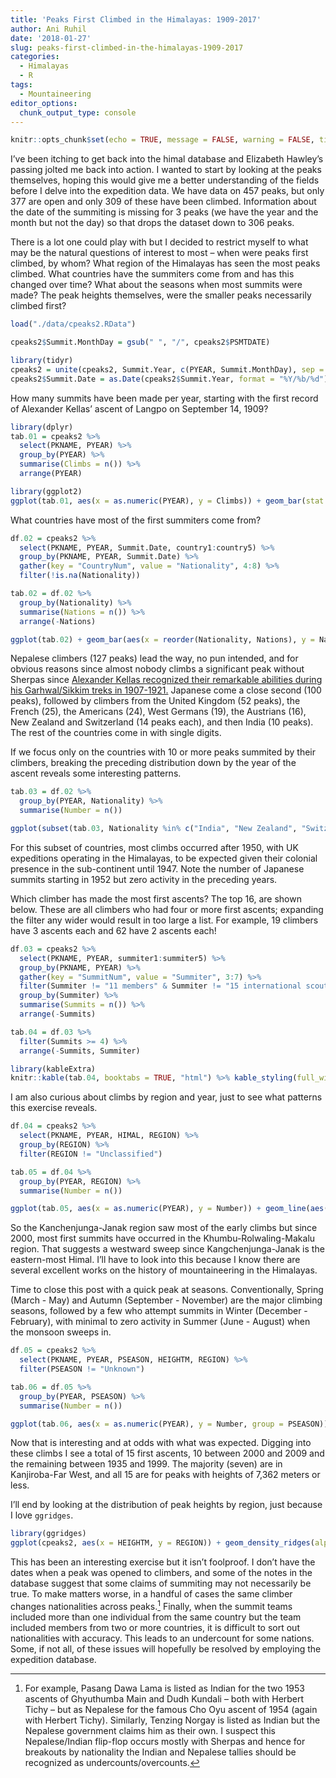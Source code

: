 ```yaml
---
title: 'Peaks First Climbed in the Himalayas: 1909-2017'
author: Ani Ruhil
date: '2018-01-27'
slug: peaks-first-climbed-in-the-himalayas-1909-2017
categories:
  - Himalayas
  - R
tags:
  - Mountaineering
editor_options: 
  chunk_output_type: console
---
```


```r
knitr::opts_chunk$set(echo = TRUE, message = FALSE, warning = FALSE, tidy = TRUE, tidy.opts = list(width.cutoff = 60, keep.blank.line = FALSE))
```

I've been itching to get back into the himal database and Elizabeth Hawley's passing jolted me back into action. I wanted to start by looking at the peaks themselves, hoping this would give me a better understanding of the fields before I delve into the expedition data. We have data on 457 peaks, but only 377 are open and only 309 of these have been climbed. Information about the date of the summiting is missing for 3 peaks (we have the year and the month but not the day) so that drops the dataset down to 306 peaks. 

There is a lot one could play with but I decided to restrict myself to what may be the natural questions of interest to most -- when were peaks first climbed, by whom? What region of the Himalayas has seen the most peaks climbed. What countries have the summiters come from and has this changed over time? What about the seasons when most summits were made? The peak heights themselves, were the smaller peaks necessarily climbed first? 

```r
load("./data/cpeaks2.RData")

cpeaks2$Summit.MonthDay = gsub(" ", "/", cpeaks2$PSMTDATE)

library(tidyr)
cpeaks2 = unite(cpeaks2, Summit.Year, c(PYEAR, Summit.MonthDay), sep = "/", remove = FALSE)
cpeaks2$Summit.Date = as.Date(cpeaks2$Summit.Year, format = "%Y/%b/%d")
```

How many summits have been made per year, starting with the first record of Alexander Kellas' ascent of Langpo on September 14, 1909? 


```r
library(dplyr)
tab.01 = cpeaks2 %>% 
  select(PKNAME, PYEAR) %>% 
  group_by(PYEAR) %>% 
  summarise(Climbs = n()) %>% 
  arrange(PYEAR)

library(ggplot2)
ggplot(tab.01, aes(x = as.numeric(PYEAR), y = Climbs)) + geom_bar(stat  = "identity") + labs(x = "Year", y = "Count", title = "Number of Peaks First Summited", subtitle = "(by Year)", caption = "Source: The Himalayan Database (2017)") + scale_x_continuous(breaks = seq(1905, 2020, by = 5)) + theme_minimal() + coord_flip() + geom_rect(aes(xmin = 1914, xmax = 1918, ymin = -Inf, ymax = Inf), alpha = 0.01, fill = "beige") + geom_rect(aes(xmin = 1939, xmax = 1945, ymin = -Inf, ymax = Inf), alpha = 0.01, fill = "beige") + geom_text(aes(x = 1916, y = 10, label = "World War I"), color = "black") + geom_text(aes(x = 1942, y = 10, label = "World War II"), color = "black") 
```


What countries have most of the first summiters come from? 

```r
df.02 = cpeaks2 %>% 
  select(PKNAME, PYEAR, Summit.Date, country1:country5) %>% 
  group_by(PKNAME, PYEAR, Summit.Date) %>% 
  gather(key = "CountryNum", value = "Nationality", 4:8) %>% 
  filter(!is.na(Nationality)) 

tab.02 = df.02 %>% 
  group_by(Nationality) %>%
  summarise(Nations = n()) %>% 
  arrange(-Nations)

ggplot(tab.02) + geom_bar(aes(x = reorder(Nationality, Nations), y = Nations), stat = "identity") + labs(x = "Nationality", y = "Count", title = "Number of Summiters", subtitle = "(by Country)", caption = "Source: The Himalayan Database (2017)") + coord_flip() + theme_minimal()
```

Nepalese climbers (127 peaks) lead the way, no pun intended, and for obvious reasons since almost  nobody climbs a significant peak without Sherpas since [Alexander Kellas recognized their remarkable abilities during his Garhwal/Sikkim treks in 1907-1921.](http://www.markhorrell.com/blog/2013/a-tribute-to-sherpas-the-tigers-of-the-snow/) Japanese come a close second (100 peaks), followed by climbers from the United Kingdom (52 peaks), the French (25), the Americans (24), West Germans (19), the Austrians (16), New Zealand and Switzerland (14 peaks each), and then India (10 peaks). The rest of the countries come in with single digits. 

If we focus only on the countries with 10 or more peaks summited by their climbers, breaking the preceding distribution down by the year of the ascent reveals some interesting patterns.    

```r
tab.03 = df.02 %>% 
  group_by(PYEAR, Nationality) %>% 
  summarise(Number = n())

ggplot(subset(tab.03, Nationality %in% c("India", "New Zealand", "Switzerland", "UK", "Nepal", "USA", "Austria", "W Germany", "France", "Japan")), aes(x = as.numeric(PYEAR), y = Number)) + geom_line(aes(group = Nationality, color = Nationality), stat = "identity") + facet_wrap(~ Nationality, ncol = 2, scales = "fixed") + theme_minimal() + scale_y_continuous(breaks = c(0:130)) + theme(legend.position = "none") + labs(x = "Year", y = "Number of peaks", title = "Number of peaks first summited", subtitle = "(by Year and Country)", caption = "Source: The Himalayan Database")
```

For this subset of countries, most climbs occurred after 1950, with UK expeditions operating in the Himalayas, to be expected given their colonial presence in the sub-continent until 1947. Note the number of Japanese summits starting in 1952 but zero activity in the preceding years.  

Which climber has made the most first ascents? The top 16, are shown below. These are all climbers who had four or more first ascents; expanding the filter any wider would result in too large a list. For example, 19 climbers have 3 ascents each and 62 have 2 ascents each! 

```r
df.03 = cpeaks2 %>% 
  select(PKNAME, PYEAR, summiter1:summiter5) %>% 
  group_by(PKNAME, PYEAR) %>% 
  gather(key = "SummitNum", value = "Summiter", 3:7) %>%
  filter(Summiter != "11 members" & Summiter != "15 international scout students and 6 Sherpas" & Summiter != "2 unknown members" & Summiter != "2 unknown Sherpas") %>% 
  group_by(Summiter) %>% 
  summarise(Summits = n()) %>% 
  arrange(-Summits)

tab.04 = df.03 %>% 
  filter(Summits >= 4) %>% 
  arrange(-Summits, Summiter) 

library(kableExtra)
knitr::kable(tab.04, booktabs = TRUE, "html") %>% kable_styling(full_width = FALSE)
```

I am also curious about climbs by region and year, just to see what patterns this exercise reveals. 

```r
df.04 = cpeaks2 %>% 
  select(PKNAME, PYEAR, HIMAL, REGION) %>% 
  group_by(REGION) %>% 
  filter(REGION != "Unclassified") 

tab.05 = df.04 %>% 
  group_by(PYEAR, REGION) %>%
  summarise(Number = n()) 

ggplot(tab.05, aes(x = as.numeric(PYEAR), y = Number)) + geom_line(aes(group = REGION), stat = "identity") + facet_wrap(~ REGION, ncol = 2, scales = "fixed") + theme_minimal() + scale_y_continuous(breaks = c(0:130)) + theme(legend.position = "none") + labs(x = "Year", y = "Number of peaks climbed in a given year", title = "Number of peaks first summited", subtitle = "(by Year and Region)", caption = "Source: The Himalayan Database")
```

So the Kanchenjunga-Janak region saw most of the early climbs but since 2000, most first summits have occurred in the Khumbu-Rolwaling-Makalu region. That suggests a westward sweep since Kangchenjunga-Janak is the eastern-most Himal. I'll have to look into this because I know there are several excellent works on the history of mountaineering in the Himalayas. 

Time to close this post with a quick peak at seasons. Conventionally, Spring (March - May) and Autumn (September - November) are the major climbing seasons, followed by a few who attempt summits in Winter (December - February), with minimal to zero activity in Summer (June - August) when the monsoon sweeps in. 

```r
df.05 = cpeaks2 %>% 
  select(PKNAME, PYEAR, PSEASON, HEIGHTM, REGION) %>% 
  filter(PSEASON != "Unknown") 

tab.06 = df.05 %>%
  group_by(PYEAR, PSEASON) %>% 
  summarise(Number = n())

ggplot(tab.06, aes(x = as.numeric(PYEAR), y = Number, group = PSEASON)) + geom_line(stat = "identity") + facet_wrap(~ PSEASON, ncol = 2, scales = "fixed") + theme_minimal() + scale_y_continuous(breaks = c(0:130)) + theme(legend.position = "none") + labs(x = "Year", y = "Number of peaks climbed", title = "Peaks first summited", subtitle = "(by Year and Season)", caption = "Source: The Himalayan Database")
```

Now that is interesting and at odds with what was expected. Digging into these climbs I see a total of 15 first ascents, 10 between 2000 and 2009 and the remaining between 1935 and 1999. The majority (seven) are in Kanjiroba-Far West, and all 15 are for peaks with heights of 7,362 meters or less. 

I'll end by looking at the distribution of peak heights by region, just because I love  `ggridges`. 

```r
library(ggridges)
ggplot(cpeaks2, aes(x = HEIGHTM, y = REGION)) + geom_density_ridges(alpha = 0.2, aes(fill = REGION)) + theme_minimal() + theme(legend.position = "none") + labs(x = "Peak Height (in meters)", y = "Region", title = "Peak Heights by Himalayan Region", subtitle = "(in meters)", caption = "Source: The Himalayan Database (2017)")
```

This has been an interesting exercise but it isn't foolproof. I don't have the dates when a peak was opened to climbers, and some of the notes in the database suggest that some claims of summiting may not necessarily be true. To make matters worse, in a handful of cases the same climber changes nationalities across peaks.^[For example, Pasang Dawa Lama is listed as Indian for the two 1953 ascents of Ghyuthumba Main and Dudh Kundali -- both with Herbert Tichy -- but as Nepalese for the famous Cho Oyu ascent of 1954 (again with Herbert Tichy). Similarly, Tenzing Norgay is listed as Indian but the Nepalese government claims him as their own. I suspect this Nepalese/Indian flip-flop occurs mostly with Sherpas and hence for breakouts by nationality the Indian and Nepalese tallies should be recognized as undercounts/overcounts.] Finally, when the summit teams included more than one individual from the same country but the team included members from two or more countries, it is difficult to sort out nationalities with accuracy. This leads to an undercount for some nations. Some, if not all, of these issues will hopefully be resolved by employing the expedition database. 




